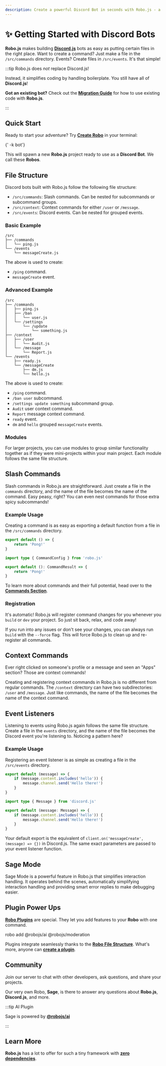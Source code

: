 ```yaml
---
description: Create a powerful Discord Bot in seconds with Robo.js - a tiny framework that simplifies Discord.js.
---
```



# ✨ Getting Started with Discord Bots

**Robo.js** makes building **[Discord.js](https://discord.js.org)** bots as easy as putting certain files in the right place. Want to create a command? Just make a file in the `/src/commands` directory. Events? Create files in `/src/events`. It's that simple!

:::tip Robo.js does _not_ replace Discord.js!

Instead, it simplifies coding by handling boilerplate. You still have all of **Discord.js**!

**Got an existing bot?** Check out the **[Migration Guide](./migrate)** for how to use existing code with **Robo.js**.

:::

## Quick Start

Ready to start your adventure? Try **[Create Robo](../cli/create-robo)** in your terminal:

<Terminal create>{'<projectName> -k bot'}</Terminal>

This will spawn a new **Robo.js** project ready to use as a **Discord Bot**. We call these **Robos**.

<CardContainer>
	<Card
		href="../templates/overview#discord-apps"
		title="🔗 Templates"
		description="Kickstart your project with a template."
	/>
	<Card
		href="https://blog.waveplay.com/how-to-make-a-discord-robo/"
		title="📚 Tutorial"
		description="How to create a to-do Discord bot."
	/>
</CardContainer>

## File Structure

Discord bots built with Robo.js follow the following file structure:

- `/src/commands`: Slash commands. Can be nested for subcommands or subcommand groups.
- `/src/context`: Context commands for either `/user` or `/message`.
- `/src/events`: Discord events. Can be nested for grouped events.

### Basic Example

```
/src
├── /commands
│   └── ping.js
└── /events
    └── messageCreate.js
```

The above is used to create:

- `/ping` command.
- `messageCreate` event.

### Advanced Example

```
/src
├── /commands
│   ├── ping.js
│   ├── /ban
│   │   └── user.js
│   └── /settings
│       └── /update
│           └── something.js
├── /context
│   ├── /user
│   │   └── Audit.js
│   └── /message
│       └── Report.js
└── /events
    ├── ready.js
    └── /messageCreate
        ├── dm.js
        └── hello.js
```

The above is used to create:

- `/ping` command.
- `/ban user` subcommand.
- `/settings update something` subcommand group.
- `Audit` user context command.
- `Report` message context command.
- `ready` event.
- `dm` and `hello` grouped `messageCreate` events.

<CardContainer>
	<Card href="../robojs/files" title="📂 Robo File Structure" description="Learn about standard Robo files." />
</CardContainer>

### Modules

For larger projects, you can use modules to group similar functionality together as if they were mini-projects within your main project. Each module follows the same file structure.

<CardContainer>
	<Card href="../robojs/modules" title="📦 Modules" description="Stay organized with modules." />
</CardContainer>

## Slash Commands

Slash commands in Robo.js are straightforward. Just create a file in the `commands` directory, and the name of the file becomes the name of the command. Easy peasy, right? You can even nest commands for those extra spicy subcommands!

### Example Usage

Creating a command is as easy as exporting a default function from a file in the `/src/commands` directory.

<Tabs groupId="examples-script">
<TabItem value="js" label="Javascript">

```javascript title="/src/commands/ping.js"
export default () => {
	return 'Pong!'
}
```

</TabItem>
<TabItem value="ts" label="Typescript">

```typescript title="/src/commands/ping.ts"
import type { CommandConfig } from 'robo.js'

export default (): CommandResult => {
	return 'Pong!'
}
```

</TabItem>
</Tabs>

To learn more about commands and their full potential, head over to the **[Commands Section](./commands)**.

### Registration

It's automatic! Robo.js will register command changes for you whenever you `build` or `dev` your project. So just sit back, relax, and code away!

If you run into any issues or don't see your changes, you can always run `build` with the `--force` flag. This will force Robo.js to clean up and re-register all commands.

<CardContainer>
	<Card href="./commands" title="📜 Commands" description="Learn more about slash commands." />
</CardContainer>

## Context Commands

Ever right clicked on someone's profile or a message and seen an "Apps" section? Those are context commands!

Creating and registering context commands in Robo.js is no different from regular commands. The `/context` directory can have two subdirectories: `/user` and `/message`. Just like commands, the name of the file becomes the name of the context command.

<CardContainer>
	<Card href="./context-menu" title="🖱️ Context Commands" description="Learn more about context commands." />
</CardContainer>

## Event Listeners

Listening to events using Robo.js again follows the same file structure. Create a file in the `events` directory, and the name of the file becomes the Discord event you're listening to. Noticing a pattern here?

### Example Usage

Registering an event listener is as simple as creating a file in the `/src/events` directory.

<Tabs groupId="examples-script">
<TabItem value="js" label="Javascript">

```javascript showLineNumbers title="/src/events/messageCreate.js"
export default (message) => {
	if (message.content.includes('hello')) {
		message.channel.send('Hello there!')
	}
}
```

</TabItem>
<TabItem value="ts" label="Typescript">

```typescript showLineNumbers title="/src/events/messageCreate.ts"
import type { Message } from 'discord.js'

export default (message: Message) => {
	if (message.content.includes('hello')) {
		message.channel.send('Hello there!')
	}
}
```

</TabItem>
</Tabs>

Your default export is the equivalent of `client.on('messageCreate', (message) => {})` in Discord.js. The same exact parameters are passed to your event listener function.

<CardContainer>
	<Card href="./events" title="📡 Events" description="Learn more about events." />
</CardContainer>

## Sage Mode

Sage Mode is a powerful feature in Robo.js that simplifies interaction handling. It operates behind the scenes, automatically simplifying interaction handling and providing smart error replies to make debugging easier.

<CardContainer>
	<Card href="../robojs/sage" title="🔮 Sage" description="Unlock the full power of Sage Mode." />
</CardContainer>

## Plugin Power Ups

**[Robo Plugins](../plugins/overview)** are special. They let you add features to your **Robo** with one command.

<Terminal execute>robo add @robojs/ai @robojs/moderation</Terminal>

Plugins integrate seamlessly thanks to the **[Robo File Structure](../robojs/files)**. What's more, anyone can **[create a plugin](../plugins/create)**.

<CardContainer>
	<Card href="../plugins/overview" title="🔌 Robo Plugins" description="Add features to your Robo seamlessly." />
	<Card href="../plugins/directory" title="🗃️ Plugin Directory" description="Browse plugins for your Robo." />
</CardContainer>

## Community

Join our server to chat with other developers, ask questions, and share your projects.

<CardContainer>
	<Card href="https://roboplay.dev/discord" title="✨ Discord Server" description="Join our Discord community!" />
</CardContainer>

Our very own Robo, **Sage**, is there to answer any questions about **Robo.js**, **Discord.js**, and more.

:::tip AI Plugin

Sage is powered by **[@robojs/ai](../plugins/ai)**

:::

## Learn More

**Robo.js** has a lot to offer for such a tiny framework with **[zero dependencies](https://packagephobia.com/result?p=robo.js)**.

<CardContainer>
	<Card href="../robojs/overview" title="🌟 Core Package" description="See what makes Robo.js awesome." />
	<Card
		href="../templates/overview#discord-apps"
		title="🔗 Templates"
		description="Kickstart your project with a template."
	/>
	<Card href="../robojs/linting" title="💅 Linting" description="Check your code for errors and style." />
	<Card href="../robojs/typescript" title="📘 TypeScript" description="Write better code with type safety." />
</CardContainer>
